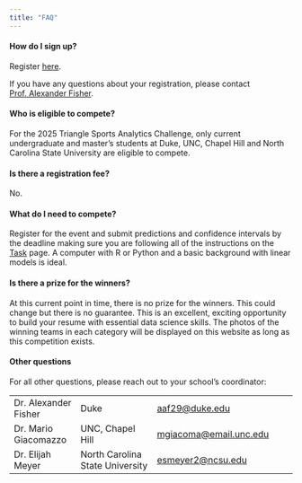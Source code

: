 ```yaml
---
title: "FAQ"
---
```


#### How do I sign up?

Register [here](https://forms.gle/PCqbq2rrjqR9ByMX8). 

If you have any questions about your registration, please contact [Prof. Alexander Fisher](mailto:aaf29@duke.edu).


#### Who is eligible to compete?

For the 2025 Triangle Sports Analytics Challenge, only current undergraduate and master's students at Duke, UNC, Chapel Hill and North Carolina State University are eligible to compete.

#### Is there a registration fee?

No.

#### What do I need to compete?

Register for the event and submit predictions and confidence intervals by the deadline making sure you are following all of the instructions on the [Task](/task) page. A computer with R or Python and a basic background with linear models is ideal. 

#### Is there a prize for the winners?

At this current point in time, there is no prize for the winners. This could change but there is no guarantee. This is an excellent, exciting opportunity to build your resume with essential data science skills. The photos of the winning teams in each category  will be displayed on this website as long as this competition exists. 

#### Other questions

For all other questions, please reach out to your school's coordinator:

|                      |                                 |                                                          |
|----------------------|---------------------------------|----------------------------------------------------------|
| Dr. Alexander Fisher | Duke                            | [aaf29\@duke.edu](mailto:aaf29@duke.edu)                 |
| Dr. Mario Giacomazzo | UNC, Chapel Hill                | [mgiacoma\@email.unc.edu](mailto:mgiacoma@email.unc.edu) |
| Dr. Elijah Meyer     | North Carolina State University | [esmeyer2\@ncsu.edu](mailto:esmeyer2@ncsu.edu)   |
